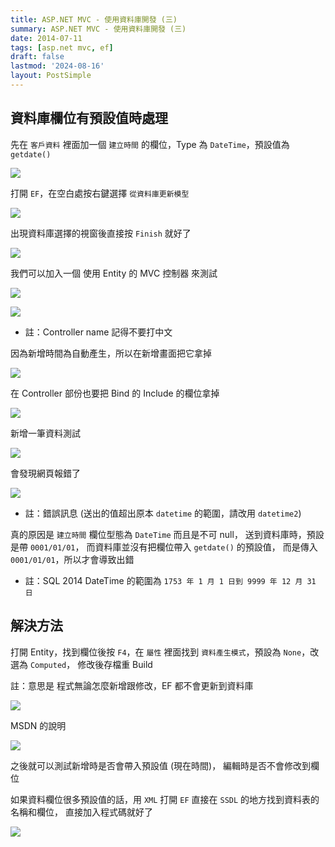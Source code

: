 ```yaml
---
title: ASP.NET MVC - 使用資料庫開發 (三)
summary: ASP.NET MVC - 使用資料庫開發 (三)
date: 2014-07-11
tags: [asp.net mvc, ef]
draft: false
lastmod: '2024-08-16'
layout: PostSimple
---
```


## 資料庫欄位有預設值時處理

先在 `客戶資料` 裡面加一個 `建立時間` 的欄位，Type 為 `DateTime`，預設值為 `getdate()`

![](https://image.cashwu.com/2014/aspnet-mvc-db-dev-03/01.webp)

打開 `EF`，在空白處按右鍵選擇 `從資料庫更新模型`

![](https://image.cashwu.com/2014/aspnet-mvc-db-dev-03/02.webp)

出現資料庫選擇的視窗後直接按 `Finish` 就好了

![](https://image.cashwu.com/2014/aspnet-mvc-db-dev-03/03.webp)

我們可以加入一個 使用 Entity 的 MVC 控制器 來測試

![](https://image.cashwu.com/2014/aspnet-mvc-db-dev-03/04.webp)

![](https://image.cashwu.com/2014/aspnet-mvc-db-dev-03/05.webp)

- 註：Controller name 記得不要打中文

因為新增時間為自動產生，所以在新增畫面把它拿掉

![](https://image.cashwu.com/2014/aspnet-mvc-db-dev-03/06.webp)

在 Controller 部份也要把 Bind 的 Include 的欄位拿掉

![](https://image.cashwu.com/2014/aspnet-mvc-db-dev-03/07.webp)

新增一筆資料測試

![](https://image.cashwu.com/2014/aspnet-mvc-db-dev-03/08.webp)

會發現網頁報錯了

![](https://image.cashwu.com/2014/aspnet-mvc-db-dev-03/09.webp)

- 註：錯誤訊息 (送出的值超出原本 `datetime` 的範圍，請改用 `datetime2`)

真的原因是 `建立時間` 欄位型態為 `DateTime` 而且是不可 null，
送到資料庫時，預設是帶 `0001/01/01`，
而資料庫並沒有把欄位帶入 `getdate()` 的預設值，
而是傳入 `0001/01/01`，所以才會導致出錯

- 註：SQL 2014 DateTime 的範圍為 `1753 年 1 月 1 日到 9999 年 12 月 31 日`

## 解決方法

打開 Entity，找到欄位後按 `F4`，在 `屬性` 裡面找到 `資料產生模式`，預設為 `None`，改選為 `Computed`，
修改後存檔重 Build

註：意思是 程式無論怎麼新增跟修改，EF 都不會更新到資料庫

![](https://image.cashwu.com/2014/aspnet-mvc-db-dev-03/10.webp)

MSDN 的說明

![](https://image.cashwu.com/2014/aspnet-mvc-db-dev-03/11.webp)

之後就可以測試新增時是否會帶入預設值 (現在時間)，
編輯時是否不會修改到欄位

如果資料欄位很多預設值的話，用 `XML` 打開 `EF` 直接在 `SSDL` 的地方找到資料表的名稱和欄位，
直接加入程式碼就好了

![](https://image.cashwu.com/2014/aspnet-mvc-db-dev-03/12.webp)
